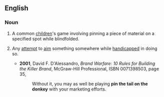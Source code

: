 ==English==

===Noun===
{{en-noun|-|head=[[pin]] [[the]] [[tail]] [[on]] the [[donkey]]}}

# {{lb|en|games}} A common [[child]]ren's game involving pinning a piece of material on a specified spot while blindfolded.
# {{lb|en|by extension}} Any [[attempt]] to [[aim]] something somewhere while [[handicap]]ped in doing so.
#* '''2001''', David F. D'Alessandro, ''Brand Warfare: 10 Rules for Building the Killer Brand'', McGraw-Hill Professional, ISBN 0071398503, page 35,
#*: Without it, you may as well be playing '''pin the tail on the donkey''' with your marketing efforts.